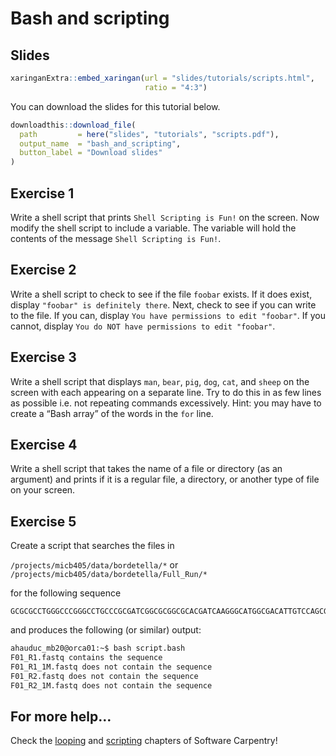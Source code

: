 # Bash and scripting

## Slides {-}

```r
xaringanExtra::embed_xaringan(url = "slides/tutorials/scripts.html",
                              ratio = "4:3")
```

You can download the slides for this tutorial below.

```r
downloadthis::download_file(
  path         = here("slides", "tutorials", "scripts.pdf"),
  output_name  = "bash_and_scripting",
  button_label = "Download slides"
)
```

## Exercise 1 {-}

Write a shell script that prints `Shell Scripting is Fun!` on the screen.
Now modify the shell script to include a variable. The variable will hold the contents of the message `Shell Scripting is Fun!`.

## Exercise 2 {-}

Write a shell script to check to see if the file `foobar` exists. If it does exist, display `"foobar" is definitely there`. Next, check to see if you can write to the file. If you can, display `You have permissions to edit "foobar"`. If you cannot, display `You do NOT have permissions to edit "foobar"`.

## Exercise 3 {-}

Write a shell script that displays `man`, `bear`, `pig`, `dog`, `cat`, and `sheep` on the screen with each appearing on a separate line. Try to do this in as few lines as possible i.e. not repeating commands excessively. Hint: you may have to create a "Bash array" of the words in the `for` line.

## Exercise 4 {-}

Write a shell script that takes the name of a file or directory (as an argument) and prints if it is a regular file, a directory, or another type of file on your screen.

## Exercise 5 {-}

Create a script that searches the files in

`/projects/micb405/data/bordetella/*` or  
`/projects/micb405/data/bordetella/Full_Run/*` 

for the following sequence

```
GCGCGCCTGGGCCCGGGCCTGCCCGCGATCGGCGCGGCGCACGATCAAGGGCATGGCGACATTGTCCAGCGCCGTGAACTCCGGCAGCAGGTGATGGAACTGGTAGACAAAGCCCAGGCTGCGATTGCGCAAGGCGCTCTTGCGGGATTCGGACAGGCCGTCGGCCGAGGTGCCGTCGACCACGACCGAGCCGCTGCTGGGCACATCCAGCAGGCCCAGGATGTGCAGCAGCGTGCTCTTGCCCGACCCC
```

and produces the following (or similar) output:

```bash
ahauduc_mb20@orca01:~$ bash script.bash
F01_R1.fastq contains the sequence
F01_R1_1M.fastq does not contain the sequence
F01_R2.fastq does not contain the sequence
F01_R2_1M.fastq does not contain the sequence
```
 
## For more help... {-}

Check the [looping](https://swcarpentry.github.io/shell-novice/05-loop/index.html) and [scripting](https://swcarpentry.github.io/shell-novice/06-script/index.html) chapters of Software Carpentry!
